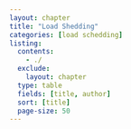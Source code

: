 ```yaml
---
layout: chapter
title: "Load Shedding"
categories: [load schedding]
listing:
  contents: 
    - ./
  exclude:
    layout: chapter
  type: table
  fields: [title, author]
  sort: [title]
  page-size: 50
--- 
```

